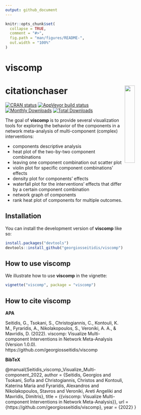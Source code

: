 ```yaml
---
output: github_document
---
```


<!-- README.md is generated from README.Rmd. Please edit that file -->

```r
knitr::opts_chunk$set(
  collapse = TRUE,
  comment = "#>",
  fig.path = "man/figures/README-",
  out.width = "100%"
)
```

# viscomp

# citationchaser <img src="man/figures/viscomp_logo.png" align="right" width="25%"/>

<!-- badges: start -->
[![CRAN status](https://www.r-pkg.org/badges/version/viscomp)](https://CRAN.R-project.org/package=viscomp)
[![AppVeyor build status](https://ci.appveyor.com/api/projects/status/github/georgiosseitidis/viscomp?branch=main&svg=true)](https://ci.appveyor.com/project/georgiosseitidis/viscomp)
[![Monthly Downloads](https://cranlogs.r-pkg.org/badges/viscomp)](https://cranlogs.r-pkg.org/badges/viscomp)
[![Total Downloads](http://cranlogs.r-pkg.org/badges/grand-total/viscomp)](http://cranlogs.r-pkg.org/badges/grand-total/viscomp)
<!-- badges: end -->

The goal of **viscomp** is to provide several visualization tools for exploring the behavior of the components in a network meta-analysis of multi-component (complex) interventions: 

 * components descriptive analysis
 * heat plot of the two-by-two component combinations 
 * leaving one component combination out scatter plot 
 * violin plot for specific component combinations' effects
 * density plot for components' effects  
 * waterfall plot for the interventions' effects that differ by a certain component combination 
 * network graph of components
 * rank heat plot of components for multiple outcomes.


## Installation

You can install the development version of **viscomp** like so:

``` r
install.packages("devtools")
devtools::install_github("georgiosseitidis/viscomp")
```

## How to use viscomp

We illustrate how to use **viscomp** in the vignette:

```r
vignette("viscomp", package = "viscomp")
```

## How to cite viscomp

**APA**

Seitidis, G., Tsokani, S., Christogiannis, C., Kontouli, K. M., Fyraridis, A., Nikolakopoulos, S., Veroniki, A. A., & Mavridis, D. (2022). viscomp: Visualize Multi-component Interventions in Network Meta-Analysis (Version 1.0.0). https://github.com/georgiosseitidis/viscomp

**BibTeX**

@manual{Seitidis_viscomp_Visualize_Multi-component_2022,
author = {Seitidis, Georgios and Tsokani, Sofia and Christogiannis, Christos and Kontouli, Katerina Maria and Fyraridis, Alexandros and Nikolakopoulos, Stavros and Veroniki, Areti Angeliki and Mavridis, Dimitris},
title = {{viscomp: Visualize Multi-component Interventions in Network Meta-Analysis}},
url = {https://github.com/georgiosseitidis/viscomp},
year = {2022}
}
